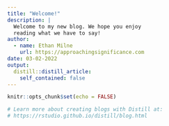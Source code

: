 ```yaml
---
title: "Welcome!"
description: |
  Welcome to my new blog. We hope you enjoy 
  reading what we have to say!
author:
  - name: Ethan Milne
    url: https://approachingsignificance.com
date: 03-02-2022
output:
  distill::distill_article:
    self_contained: false
---
```


```r
knitr::opts_chunk$set(echo = FALSE)

# Learn more about creating blogs with Distill at:
# https://rstudio.github.io/distill/blog.html

```



